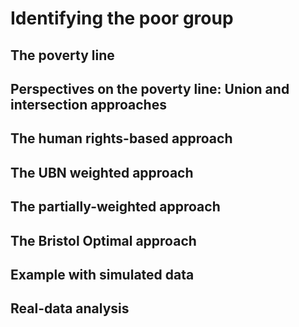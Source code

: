 
# Identifying the poor group

## The poverty line 

## Perspectives on the poverty line: Union and intersection approaches

## The human rights-based approach

## The UBN weighted approach 

## The partially-weighted approach

## The Bristol Optimal approach

## Example with simulated data

## Real-data analysis 

